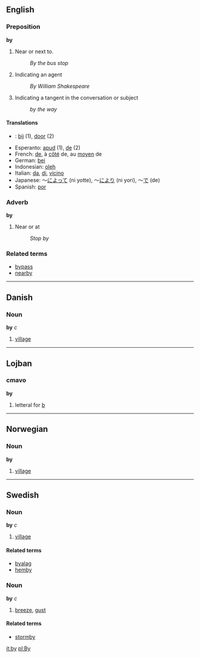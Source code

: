 ==English==
=== Preposition ===
'''by'''

# Near or next to.
#:''By the bus stop''
# Indicating an agent
#:''By William Shakespeare''
# Indicating a tangent in the conversation or subject
#:''by the way''

==== Translations ====
*{{nl}}: [[bij]] (1), [[door]] (2)
*Esperanto: [[apud]] (1), [[de]] (2)
*French: [[de#French|de]], à [[côté]] de, au [[moyen]] de
*German: [[bei]]
*Indonesian: [[oleh]]
*Italian: [[da#Italian|da]], [[di#Italian|di]], [[vicino]]
*Japanese: ～[[によって]] (ni yotte), ～[[により]] (ni yori), ～[[で]] (de)
*Spanish: [[por]]

===Adverb===
'''by'''

#Near or at
#:''Stop by''

===Related terms===
*[[bypass]]
*[[nearby]]

----

==Danish==
===Noun===
'''by''' ''c''

# [[village]]

----

==Lojban==
===cmavo===
'''by'''

#letteral for [[b]]

----

==Norwegian==
===Noun===
'''by'''

# [[village]]

----

==Swedish==
===Noun===
'''by''' ''c''

# [[village]]

====Related terms====
*[[byalag]]
*[[hemby]]

===Noun===
'''by''' ''c''

# [[breeze]], [[gust]]

====Related terms====
*[[stormby]]

[[it:by]]
[[pl:By]]